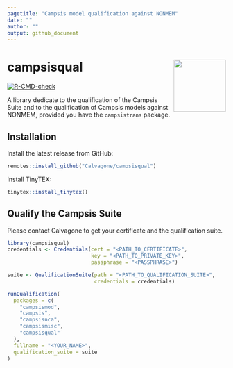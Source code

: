 ```yaml
---
pagetitle: "Campsis model qualification against NONMEM"
date: ""
author: ""
output: github_document
---
```


# campsisqual <img src='man/figures/logo.png' align="right" alt="" width="120" />

<!-- badges: start -->
[![R-CMD-check](https://github.com/Calvagone/campsisqual/workflows/R-CMD-check/badge.svg)](https://github.com/Calvagone/campsisqual/actions)
<!-- badges: end -->


A library dedicate to the qualification of the Campsis Suite and to the qualification of Campsis models against NONMEM, provided you have the `campsistrans` package.

## Installation

Install the latest release from GitHub:
  
```r
remotes::install_github("Calvagone/campsisqual")
```

Install TinyTEX:
  
```r
tinytex::install_tinytex()
```

## Qualify the Campsis Suite

Please contact Calvagone to get your certificate and the qualification suite.

```r
library(campsisqual)
credentials <- Credentials(cert = "<PATH_TO_CERTIFICATE>",
                           key = "<PATH_TO_PRIVATE_KEY>",
                           passphrase = "<PASSPHRASE>")

suite <- QualificationSuite(path = "<PATH_TO_QUALIFICATION_SUITE>",
                            credentials = credentials)

runQualification(
  packages = c(
    "campsismod",
    "campsis",
    "campsisnca",
    "campsismisc",
    "campsisqual"
  ),
  fullname = "<YOUR_NAME>",
  qualification_suite = suite
)
```
